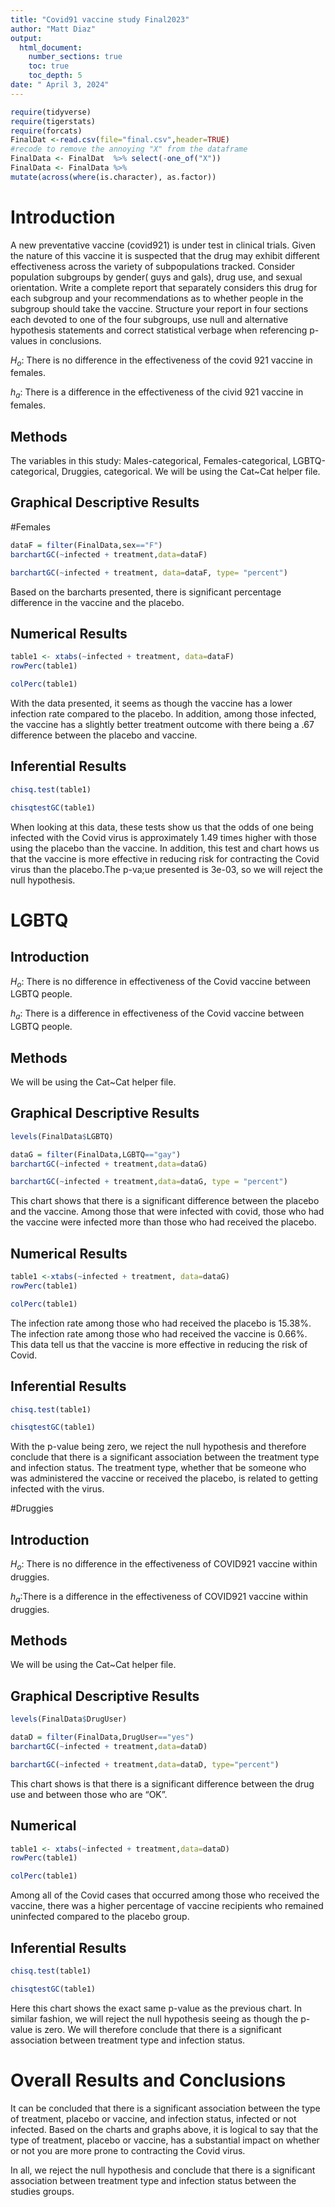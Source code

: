 ```yaml
---
title: "Covid91 vaccine study Final2023"
author: "Matt Diaz"
output: 
  html_document:
    number_sections: true
    toc: true
    toc_depth: 5
date: " April 3, 2024" 
---
```


```r
require(tidyverse)
require(tigerstats)
require(forcats)
FinalDat <-read.csv(file="final.csv",header=TRUE)
#recode to remove the annoying "X" from the dataframe
FinalData <- FinalDat  %>% select(-one_of("X"))
FinalData <- FinalData %>%
mutate(across(where(is.character), as.factor))
```

# Introduction

A new  preventative vaccine (covid921) is under test in clinical trials. Given the nature of this vaccine it is suspected that the drug may exhibit different effectiveness across the variety of subpopulations tracked. Consider population subgroups by gender( guys and gals), drug use, and sexual orientation. Write a complete report that separately considers this drug for each subgroup and your recommendations as to whether people in the subgroup should take the vaccine. Structure your report in four sections each devoted to one of the four subgroups, use null and alternative hypothesis statements and correct statistical verbage when referencing p-values in conclusions.

$H_o$: There is no difference in the effectiveness of the covid 921 vaccine in females.

$h_a$: There is a difference in the effectiveness of the civid 921 vaccine in females.

## Methods

The variables in this study: Males-categorical, Females-categorical, LGBTQ-categorical, Druggies, categorical. We will be using the Cat~Cat helper file. 

## Graphical Descriptive Results

#Females

```r
dataF = filter(FinalData,sex=="F")
barchartGC(~infected + treatment,data=dataF)
```

```r
barchartGC(~infected + treatment, data=dataF, type= "percent")
```

Based on the barcharts presented, there is significant percentage difference in the vaccine and the placebo.

## Numerical Results

```r
table1 <- xtabs(~infected + treatment, data=dataF)
rowPerc(table1)
```

```r
colPerc(table1)
```

With the data presented, it seems as though the vaccine has a lower infection rate compared to the placebo. In addition, among those infected, the vaccine has a slightly better treatment outcome with there being a .67 difference between the placebo and vaccine. 


## Inferential Results

```r
chisq.test(table1)
```


```r
chisqtestGC(table1)
```

When looking at this data, these tests show us that the odds of one being infected with the Covid virus is approximately 1.49 times higher with those using the placebo than the vaccine. In addition, this test and chart hows us that the vaccine is more effective in reducing risk for contracting the Covid virus than the placebo.The p-va;ue presented is 3e-03, so we will reject the null hypothesis. 


# LGBTQ

## Introduction

$H_o$: There is no difference in effectiveness of the Covid vaccine between LGBTQ people.

$h_a$: There is a difference in effectiveness of the Covid vaccine between LGBTQ people.

## Methods

We will be using the Cat~Cat helper file. 

## Graphical Descriptive Results

```r
levels(FinalData$LGBTQ)
```

```r
dataG = filter(FinalData,LGBTQ=="gay")
barchartGC(~infected + treatment,data=dataG)
```

```r
barchartGC(~infected + treatment,data=dataG, type = "percent")
```

This chart shows that there is a significant difference between the placebo and the vaccine. Among those that were infected with covid, those who had the vaccine were infected more than those who had received the placebo. 

## Numerical Results 

```r
table1 <-xtabs(~infected + treatment, data=dataG)
rowPerc(table1)
```

```r
colPerc(table1)
```

The infection rate among those who had received the placebo is 15.38%. The infection rate among those who had received the vaccine is 0.66%. This data tell us that the vaccine is more effective in reducing the risk of Covid.


## Inferential Results

```r
chisq.test(table1)
```

```r
chisqtestGC(table1)
```

With the p-value being zero, we reject the null hypothesis and therefore conclude that there is a significant association between the treatment type and infection status. The treatment type, whether that be someone who was administered the vaccine or received the placebo, is related to getting infected with the virus. 


#Druggies

## Introduction

$H_o$: There is no difference in the effectiveness of COVID921 vaccine within druggies.

$h_a$:There is a difference in the effectiveness of COVID921 vaccine within druggies.

## Methods

We will be using the Cat~Cat helper file.

## Graphical Descriptive Results

```r
levels(FinalData$DrugUser)
```

```r
dataD = filter(FinalData,DrugUser=="yes")
barchartGC(~infected + treatment,data=dataD)
```

```r
barchartGC(~infected + treatment,data=dataD, type="percent")
```

This chart shows is that there is a significant difference between the drug use and between those who are "OK". 

## Numerical

```r
table1 <- xtabs(~infected + treatment,data=dataD)
rowPerc(table1)
```

```r
colPerc(table1)
```

Among all of the Covid cases that occurred among those who received the vaccine, there was a higher percentage of vaccine recipients who remained uninfected compared to the placebo group. 

## Inferential Results

```r
chisq.test(table1)
```

```r
chisqtestGC(table1)
```

Here this chart shows the exact same p-value as the previous chart. In similar fashion, we will reject the null hypothesis seeing as though the p-value is zero. We will therefore conclude that there is a significant association between treatment type and infection status. 

# Overall Results and Conclusions

It can be concluded that there is a significant association between the type of treatment, placebo or vaccine, and infection status, infected or not infected. Based on the charts and graphs above, it is logical to say that the type of treatment, placebo or vaccine, has a substantial impact on whether or not you are more prone to contracting the Covid virus. 

In all, we reject the null hypothesis and conclude that there is a significant association between treatment type and infection status between the studies groups. 






